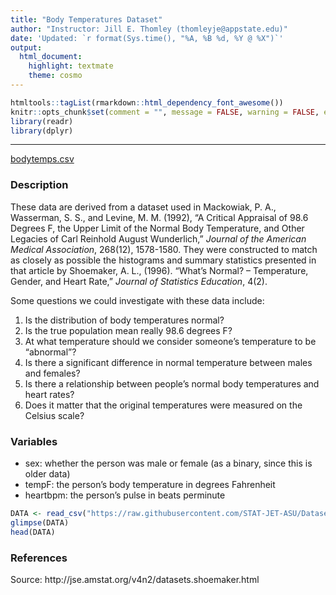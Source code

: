 ```yaml
---
title: "Body Temperatures Dataset"
author: "Instructor: Jill E. Thomley (thomleyje@appstate.edu)"
date: 'Updated: `r format(Sys.time(), "%A, %B %d, %Y @ %X")`'
output: 
  html_document: 
    highlight: textmate
    theme: cosmo
---
```


```r
htmltools::tagList(rmarkdown::html_dependency_font_awesome())
knitr::opts_chunk$set(comment = "", message = FALSE, warning = FALSE, echo = FALSE)
library(readr)
library(dplyr)
```

<hr>

<i class="fas fa-database"></i> [bodytemps.csv](https://raw.githubusercontent.com/STAT-JET-ASU/Datasets/master/Instructor/bodytemps.csv)


### Description

These data are derived from a dataset used in Mackowiak, P. A., Wasserman, S. S., and Levine, M. M.  (1992), "A Critical Appraisal of 98.6 Degrees F, the Upper Limit of the Normal Body Temperature, and Other Legacies of Carl Reinhold August Wunderlich," *Journal of the American Medical Association*, 268(12), 1578-1580. They were constructed to match as closely as possible the histograms and summary statistics presented in that article by Shoemaker, A. L., (1996). "What's Normal? -- Temperature, Gender, and Heart Rate," *Journal of Statistics Education*, 4(2).

Some questions we could investigate with these data include:

1. Is the distribution of body temperatures normal?
2. Is the true population mean really 98.6 degrees F?
3. At what temperature should we consider someone's temperature to be "abnormal"?
4. Is there a significant difference in normal temperature between males and females?
5. Is there a relationship between people's normal body temperatures and heart rates?
6. Does it matter that the original temperatures were measured on the Celsius scale?

### Variables

* sex: whether the person was male or female (as a binary, since this is older data)
* tempF: the person's body temperature in degrees Fahrenheit
* heartbpm: the person's pulse in beats perminute 

```r
DATA <- read_csv("https://raw.githubusercontent.com/STAT-JET-ASU/Datasets/master/Instructor/bodytemps.csv")
glimpse(DATA)
head(DATA)
```


### References

Source: http://jse.amstat.org/v4n2/datasets.shoemaker.html 

